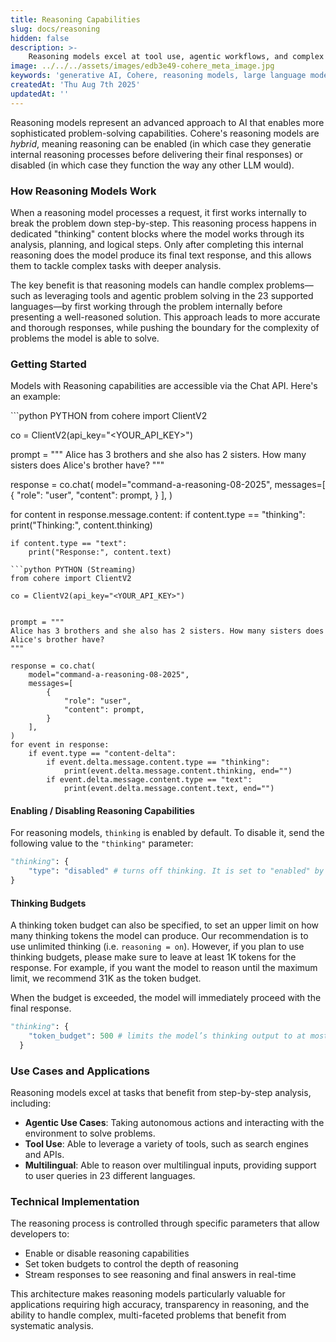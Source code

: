 ```yaml
---
title: Reasoning Capabilities
slug: docs/reasoning
hidden: false
description: >-
    Reasoning models excel at tool use, agentic workflows, and complex problem-solving. This page provides a general overview of Cohere's reasoning capalities.
image: ../../../assets/images/edb3e49-cohere_meta_image.jpg
keywords: 'generative AI, Cohere, reasoning models, large language models'
createdAt: 'Thu Aug 7th 2025'
updatedAt: ''
---
```


Reasoning models represent an advanced approach to AI that enables more sophisticated problem-solving capabilities. Cohere's reasoning models are _hybrid_, meaning reasoning can be enabled (in which case they generatie internal reasoning processes before delivering their final responses) or disabled (in which case they function the way any other LLM would). 

### How Reasoning Models Work

When a reasoning model processes a request, it first works internally to break the problem down step-by-step. This reasoning process happens in dedicated "thinking" content blocks where the model works through its analysis, planning, and logical steps. Only after completing this internal reasoning does the model produce its final text response, and this allows them to tackle complex tasks with deeper analysis.

The key benefit is that reasoning models can handle complex problems—such as leveraging tools and agentic problem solving in the 23 supported languages—by first working through the problem internally before presenting a well-reasoned solution. This approach leads to more accurate and thorough responses, while pushing the boundary for the complexity of problems the model is able to solve.

### Getting Started
Models with Reasoning capabilities are accessible via the Chat API. Here's an example:

<CodeBlocks>
```python PYTHON 
from cohere import ClientV2

co = ClientV2(api_key="<YOUR_API_KEY>")

prompt = """
Alice has 3 brothers and she also has 2 sisters. How many sisters does Alice's brother have?
"""

response = co.chat(
    model="command-a-reasoning-08-2025",
    messages=[
        {
            "role": "user",
            "content": prompt,
        }
    ],
)

for content in response.message.content:
	if content.type == "thinking":
		print("Thinking:", content.thinking)

	if content.type == "text":
		print("Response:", content.text)
```
```python PYTHON (Streaming) 
from cohere import ClientV2

co = ClientV2(api_key="<YOUR_API_KEY>")        


prompt = """
Alice has 3 brothers and she also has 2 sisters. How many sisters does Alice's brother have?
"""

response = co.chat(
    model="command-a-reasoning-08-2025",
    messages=[
        {
            "role": "user",
            "content": prompt,
        }
    ],
)
for event in response:
    if event.type == "content-delta":
        if event.delta.message.content.type == "thinking":
            print(event.delta.message.content.thinking, end="")
        if event.delta.message.content.type == "text":
            print(event.delta.message.content.text, end="")
```
</CodeBlocks>


#### Enabling / Disabling Reasoning Capabilities
For reasoning models, `thinking` is enabled by default. To disable it, send the following value to the `"thinking"` parameter:

```python PYTHON 
"thinking": { 
    "type": "disabled" # turns off thinking. It is set to "enabled" by default.
}
```

#### Thinking Budgets

A thinking token budget can also be specified, to set an upper limit on how many thinking tokens the model can produce. Our recommendation is to use unlimited thinking (i.e. `reasoning = on`). However, if you plan to use thinking budgets, please make sure to leave at least 1K tokens for the response. For example, if you want the model to reason until the maximum limit, we recommend 31K as the token budget. 

When the budget is exceeded, the model will immediately proceed with the final response.

```python PYTHON
"thinking": { 
	"token_budget": 500 # limits the model’s thinking output to at most 500 tokens
  } 
```

### Use Cases and Applications

Reasoning models excel at tasks that benefit from step-by-step analysis, including:

- **Agentic Use Cases**: Taking autonomous actions and interacting with the environment to solve problems.
- **Tool Use**: Able to leverage a variety of tools, such as search engines and APIs.
- **Multilingual**: Able to reason over multilingual inputs, providing support to user queries in 23 different languages.

### Technical Implementation

The reasoning process is controlled through specific parameters that allow developers to:
- Enable or disable reasoning capabilities
- Set token budgets to control the depth of reasoning
- Stream responses to see reasoning and final answers in real-time

This architecture makes reasoning models particularly valuable for applications requiring high accuracy, transparency in reasoning, and the ability to handle complex, multi-faceted problems that benefit from systematic analysis. 